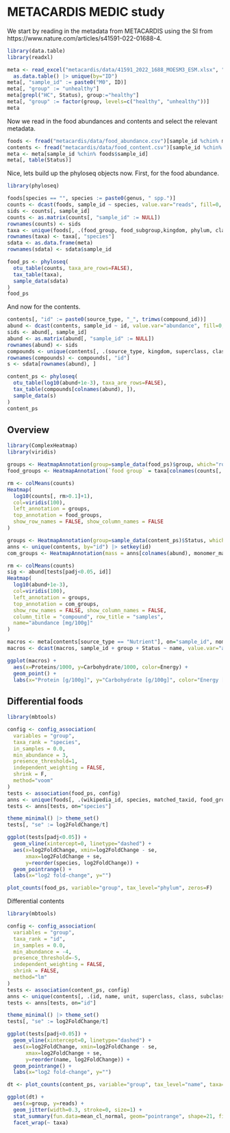 # METACARDIS MEDIC study

We start by reading in the metadata from METACARDIS using the SI from https://www.nature.com/articles/s41591-022-01688-4.

```r
library(data.table)
library(readxl)

meta <- read_excel("metacardis/data/41591_2022_1688_MOESM3_ESM.xlsx", "ST14", skip=1) |> 
  as.data.table() |> unique(by="ID")
meta[, "sample_id" := paste0("M0", ID)]
meta[, "group" := "unhealthy"]
meta[grepl("HC", Status), group:="healthy"]
meta[, "group" := factor(group, levels=c("healthy", "unhealthy"))]
meta
```

Now we read in the food abundances and contents and select the relevant metadata.

```r
foods <- fread("metacardis/data/food_abundance.csv")[sample_id %chin% meta$sample_id]
contents <- fread("metacardis/data/food_content.csv")[sample_id %chin% meta$sample_id]
meta <- meta[sample_id %chin% foods$sample_id]
meta[, table(Status)]
```

Nice, lets build up the phyloseq objects now. First, for the food abundance.

```r
library(phyloseq)

foods[species == "", species := paste0(genus, " spp.")]
counts <- dcast(foods, sample_id ~ species, value.var="reads", fill=0, fun.aggregate=sum)
sids <- counts[, sample_id]
counts <- as.matrix(counts[, "sample_id" := NULL])
rownames(counts) <- sids
taxa <- unique(foods[, .(food_group, food_subgroup,kingdom, phylum, class, order, genus, species)], by="species") |> as.matrix()
rownames(taxa) <- taxa[, "species"]
sdata <- as.data.frame(meta)
rownames(sdata) <- sdata$sample_id

food_ps <- phyloseq(
  otu_table(counts, taxa_are_rows=FALSE),
  tax_table(taxa),
  sample_data(sdata)
)
food_ps
```

And now for the contents.

```r
contents[, "id" := paste0(source_type, "_", trimws(compound_id))]
abund <- dcast(contents, sample_id ~ id, value.var="abundance", fill=0, fun.aggregate = sum)
sids <- abund[, sample_id]
abund <- as.matrix(abund[, "sample_id" := NULL])
rownames(abund) <- sids
compounds <- unique(contents[, .(source_type, kingdom, superclass, class, subclass, name, id)]) |> as.matrix()
rownames(compounds) <- compounds[, "id"]
s <- sdata[rownames(abund), ]

content_ps <- phyloseq(
  otu_table(log10(abund+1e-3), taxa_are_rows=FALSE),
  tax_table(compounds[colnames(abund), ]),
  sample_data(s)
)
content_ps
```

## Overview

```r
library(ComplexHeatmap)
library(viridis)

groups <- HeatmapAnnotation(group=sample_data(food_ps)$group, which="row")
food_groups <- HeatmapAnnotation(`food group` = taxa[colnames(counts[, rm>0.1]), "phylum"], which="col")

rm <- colMeans(counts)
Heatmap(
  log10(counts[, rm>0.1]+1), 
  col=viridis(100), 
  left_annotation = groups, 
  top_annotation = food_groups,
  show_row_names = FALSE, show_column_names = FALSE
)
```

```r
groups <- HeatmapAnnotation(group=sample_data(content_ps)$Status, which="row", col=list(group=c(HC275="white", MMC269="orange", UMCC222="tomato")))
anns <- unique(contents, by="id") |> setkey(id)
com_groups <- HeatmapAnnotation(mass = anns[colnames(abund), monomer_mass], na_col="white")

rm <- colMeans(counts)
sig <- abund[tests[padj<0.05, id]]
Heatmap(
  log10(abund+1e-3), 
  col=viridis(100), 
  left_annotation = groups, 
  top_annotation = com_groups,
  show_row_names = FALSE, show_column_names = FALSE,
  column_title = "compound", row_title = "samples",
  name="abundance [mg/100g]"
)
```

```r
macros <- meta[contents[source_type == "Nutrient"], on="sample_id", nomatch=0]
macros <- dcast(macros, sample_id + group + Status ~ name, value.var="abundance", fill=0, fun.aggregate=sum)

ggplot(macros) +
  aes(x=Proteins/1000, y=Carbohydrate/1000, color=Energy) +
  geom_point() + 
  labs(x="Protein [g/100g]", y="Carbohydrate [g/100g]", color="Energy [kcal/100g]")
```

## Differential foods

```r
library(mbtools)

config <- config_association(
  variables = "group",
  taxa_rank = "species",
  in_samples = 0.0,
  min_abundance = 3,
  presence_threshold=1,
  independent_weighting = FALSE,
  shrink = F,
  method="voom"
)
tests <- association(food_ps, config)
anns <- unique(foods[, .(wikipedia_id, species, matched_taxid, food_group, food_subgroup)])
tests <- anns[tests, on="species"]
```

```r
theme_minimal() |> theme_set()
tests[, "se" := log2FoldChange/t]

ggplot(tests[padj<0.05]) +
  geom_vline(xintercept=0, linetype="dashed") +
  aes(x=log2FoldChange, xmin=log2FoldChange - se, 
      xmax=log2FoldChange + se, 
      y=reorder(species, log2FoldChange)) +
  geom_pointrange() +
  labs(x="log2 fold-change", y="")
```

```r
plot_counts(food_ps, variable="group", tax_level="phylum", zeros=F)
```

Differential contents

```r
library(mbtools)

config <- config_association(
  variables = "group",
  taxa_rank = "id",
  in_samples = 0.0,
  min_abundance = -4,
  presence_threshold=-5,
  independent_weighting = FALSE,
  shrink = FALSE,
  method="lm"
)
tests <- association(content_ps, config)
anns <- unique(contents[, .(id, name, unit, superclass, class, subclass)])
tests <- anns[tests, on="id"]
```

```r
theme_minimal() |> theme_set()
tests[, "se" := log2FoldChange/t]

ggplot(tests[padj<0.05]) +
  geom_vline(xintercept=0, linetype="dashed") +
  aes(x=log2FoldChange, xmin=log2FoldChange - se, 
      xmax=log2FoldChange + se, 
      y=reorder(name, log2FoldChange)) +
  geom_pointrange() +
  labs(x="log2 fold-change", y="")
```

```r
dt <- plot_counts(content_ps, variable="group", tax_level="name", taxa=tests[padj<0.05, name], normalized=F, zeros=T, only_data=T)

ggplot(dt) +
  aes(x=group, y=reads) +
  geom_jitter(width=0.3, stroke=0, size=1) +
  stat_summary(fun.data=mean_cl_normal, geom="pointrange", shape=21, fill="white") +
  facet_wrap(~ taxa)
```
